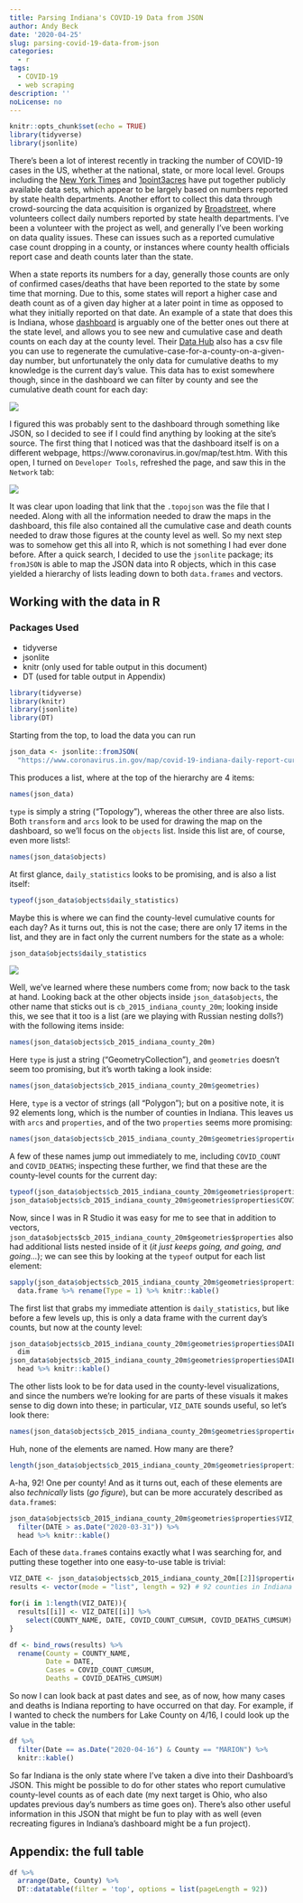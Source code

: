 ```yaml
---
title: Parsing Indiana's COVID-19 Data from JSON
author: Andy Beck
date: '2020-04-25'
slug: parsing-covid-19-data-from-json
categories:
  - r
tags:
  - COVID-19
  - web scraping
description: ''
noLicense: no
---
```


```r
knitr::opts_chunk$set(echo = TRUE)
library(tidyverse)
library(jsonlite)
```

There's been a lot of interest recently in tracking the number of COVID-19 cases in the US, whether at the national, state, or more local level. Groups including the [New York Times](https://github.com/nytimes/covid-19-data) and [1point3acres](https://coronavirus.1point3acres.com/en) have put together publicly available data sets, which appear to be largely based on numbers reported by state health departments. Another effort to collect this data through crowd-sourcing the data acquisition is organized by [Broadstreet](https://covid19dataproject.org/), where volunteers collect daily numbers reported by state health departments. I've been a volunteer with the project as well, and generally I've been working on data quality issues. These can issues such as a reported cumulative case count dropping in a county, or instances where county health officials report case and death counts later than the state.

When a state reports its numbers for a day, generally those counts are only of confirmed cases/deaths that have been reported to the state by some time that morning. Due to this, some states will report a higher case and death count as of a given day higher at a later point in time as opposed to what they initially reported on that date. An example of a state that does this is Indiana, whose [dashboard](https://www.coronavirus.in.gov/) is arguably one of the better ones out there at the state level, and allows you to see new and cumulative case and death counts on each day at the county level. Their [Data Hub](https://hub.mph.in.gov/dataset?q=COVID) also has a csv file you can use to regenerate the cumulative-case-for-a-county-on-a-given-day number, but unfortunately the only data for cumulative deaths to my knowledge is the current day's value. This data has to exist somewhere though, since in the dashboard we can filter by county and see the cumulative death count for each day:

![](/post/2020-04-25-parsing-covid-19-data-from-json_files/lake_county.png)

I figured this was probably sent to the dashboard through something like JSON, so I decided to see if I could find anything by looking at the site's source. The first thing that I noticed was that the dashboard itself is on a different webpage, https://www.coronavirus.in.gov/map/test.htm. With this open, I turned on `Developer Tools`, refreshed the page, and saw this in the `Network` tab:

![](/post/2020-04-25-parsing-covid-19-data-from-json_files/json_link.png)

It was clear upon loading that link that the `.topojson` was the file that I needed. Along with all the information needed to draw the maps in the dashboard, this file also contained all the cumulative case and death counts needed to draw those figures at the county level as well. So my next step was to somehow get this all into R, which is not something I had ever done before. After a quick search, I decided to use the `jsonlite` package; its `fromJSON` is able to map the JSON data into R objects, which in this case yielded a hierarchy of lists leading down to both `data.frames` and vectors.

## Working with the data in R

### Packages Used

* tidyverse
* jsonlite
* knitr (only used for table output in this document)
* DT (used for table output in Appendix)

```r
library(tidyverse)
library(knitr)
library(jsonlite)
library(DT)
```

Starting from the top, to load the data you can run
```r
json_data <- jsonlite::fromJSON(
  "https://www.coronavirus.in.gov/map/covid-19-indiana-daily-report-current.topojson")
```

This produces a list, where at the top of the hierarchy are 4 items:

```r
names(json_data)
```

`type` is simply a string ("Topology"), whereas the other three are also lists. Both `transform` and `arcs` look to be used for drawing the map on the dashboard, so we'll focus on the `objects` list. Inside this list are, of course, even more lists!:

```r
names(json_data$objects)
```

At first glance, `daily_statistics` looks to be promising, and is also a list itself:

```r
typeof(json_data$objects$daily_statistics)
```

Maybe this is where we can find the county-level cumulative counts for each day? As it turns out, this is not the case; there are only 17 items in the list, and they are in fact only the current numbers for the state as a whole:

```r
json_data$objects$daily_statistics
```

![](/post/2020-04-25-parsing-covid-19-data-from-json_files/indiana_total.png)

Well, we've learned where these numbers come from; now back to the task at hand. Looking back at the other objects inside `json_data$objects`, the other name that sticks out is `cb_2015_indiana_county_20m`; looking inside this, we see that it too is a list (are we playing with Russian nesting dolls?) with the following items inside:

```r
names(json_data$objects$cb_2015_indiana_county_20m)
```

Here `type` is just a string ("GeometryCollection"), and `geometries` doesn't seem too promising, but it's worth taking a look inside:

```r
names(json_data$objects$cb_2015_indiana_county_20m$geometries)
```

Here, `type` is a vector of strings (all "Polygon"); but on a positive note, it is 92 elements long, which is the number of counties in Indiana. This leaves us with `arcs` and `properties`, and of the two `properties` seems more promising:

```r
names(json_data$objects$cb_2015_indiana_county_20m$geometries$properties)
```

A few of these names jump out immediately to me, including `COVID_COUNT` and `COVID_DEATHS`; inspecting these further, we find that these are the county-level counts for the current day:

```r
typeof(json_data$objects$cb_2015_indiana_county_20m$geometries$properties$COVID_COUNT)
json_data$objects$cb_2015_indiana_county_20m$geometries$properties$COVID_COUNT
```

Now, since I was in R Studio it was easy for me to see that in addition to vectors, `json_data$objects$cb_2015_indiana_county_20m$geometries$properties` also had additional lists nested inside of it (*it just keeps going, and going, and going...*); we can see this by looking at the `typeof` output for each list element:

```r
sapply(json_data$objects$cb_2015_indiana_county_20m$geometries$properties, typeof) %>%
  data.frame %>% rename(Type = 1) %>% knitr::kable()
```


The first list that grabs my immediate attention is `daily_statistics`, but like before a few levels up, this is only a data frame with the current day's counts, but now at the county level:

```r
json_data$objects$cb_2015_indiana_county_20m$geometries$properties$DAILY_STATISTICS %>%
  dim
json_data$objects$cb_2015_indiana_county_20m$geometries$properties$DAILY_STATISTICS %>%
  head %>% knitr::kable()
```

The other lists look to be for data used in the county-level visualizations, and since the numbers we're looking for are parts of these visuals it makes sense to dig down into these; in particular, `VIZ_DATE` sounds useful, so let's look there:

```r
names(json_data$objects$cb_2015_indiana_county_20m$geometries$properties$VIZ_DATE)
```

Huh, none of the elements are named. How many are there?

```r
length(json_data$objects$cb_2015_indiana_county_20m$geometries$properties$VIZ_DATE)
```

A-ha, 92! One per county! And as it turns out, each of these elements are also *technically* lists (*go figure*), but can be more accurately described as `data.frame`s:

```r
json_data$objects$cb_2015_indiana_county_20m$geometries$properties$VIZ_DATE[[1]] %>%
  filter(DATE > as.Date("2020-03-31")) %>%
  head %>% knitr::kable()
```

Each of these `data.frame`s contains exactly what I was searching for, and putting these together into one easy-to-use table is trivial:

```r
VIZ_DATE <- json_data$objects$cb_2015_indiana_county_20m[[2]]$properties$VIZ_DATE
results <- vector(mode = "list", length = 92) # 92 counties in Indiana

for(i in 1:length(VIZ_DATE)){
  results[[i]] <- VIZ_DATE[[i]] %>%
    select(COUNTY_NAME, DATE, COVID_COUNT_CUMSUM, COVID_DEATHS_CUMSUM)
}

df <- bind_rows(results) %>%
  rename(County = COUNTY_NAME, 
         Date = DATE,
         Cases = COVID_COUNT_CUMSUM,
         Deaths = COVID_DEATHS_CUMSUM)
```

So now I can look back at past dates and see, as of now, how many cases and deaths is Indiana reporting to have occurred on that day. For example, if I wanted to check the numbers for Lake County on 4/16, I could look up the value in the table:

```r
df %>%
  filter(Date == as.Date("2020-04-16") & County == "MARION") %>%
  knitr::kable()
```

So far Indiana is the only state where I've taken a dive into their Dashboard's JSON. This might be possible to do for other states who report cumulative county-level counts as of each date (my next target is Ohio, who also updates previous day's numbers as time goes on). There's also other useful information in this JSON that might be fun to play with as well (even recreating figures in Indiana's dashboard might be a fun project).

## Appendix: the full table

```r
df %>%
  arrange(Date, County) %>%
  DT::datatable(filter = 'top', options = list(pageLength = 92))
```

